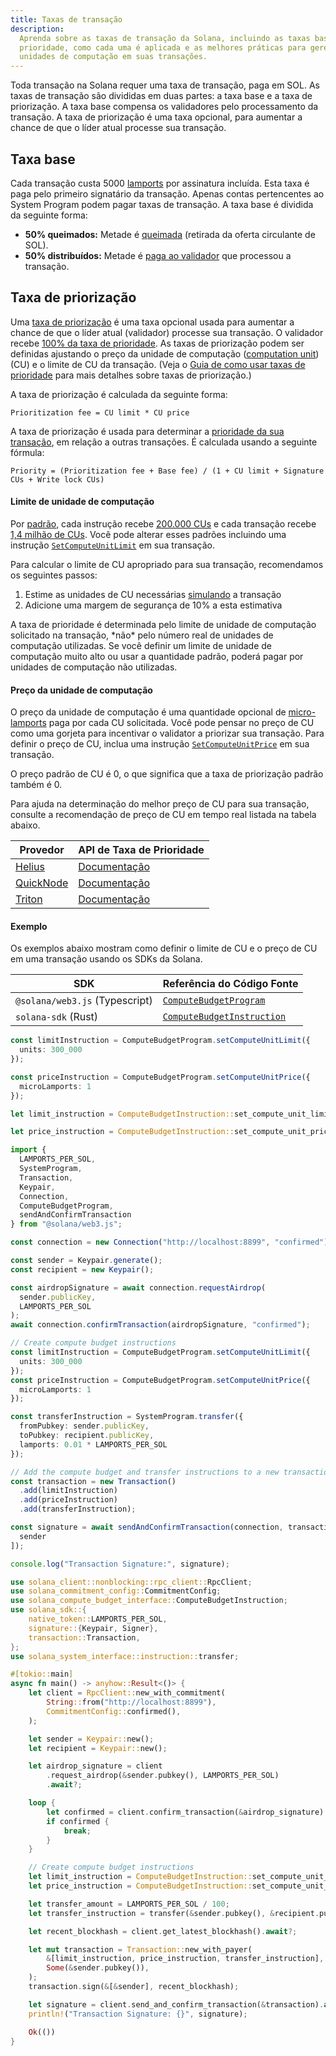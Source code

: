 ```yaml
---
title: Taxas de transação
description:
  Aprenda sobre as taxas de transação da Solana, incluindo as taxas base e de
  prioridade, como cada uma é aplicada e as melhores práticas para gerenciar
  unidades de computação em suas transações.
---
```


Toda transação na Solana requer uma taxa de transação, paga em SOL. As taxas de
transação são divididas em duas partes: a taxa base e a taxa de priorização. A
taxa base compensa os validadores pelo processamento da transação. A taxa de
priorização é uma taxa opcional, para aumentar a chance de que o líder atual
processe sua transação.

## Taxa base

Cada transação custa 5000 [lamports](/docs/references/terminology#lamport) por
assinatura incluída. Esta taxa é paga pelo primeiro signatário da transação.
Apenas contas pertencentes ao System Program podem pagar taxas de transação. A
taxa base é dividida da seguinte forma:

- **50% queimados:** Metade é
  [queimada](https://github.com/anza-xyz/agave/blob/v2.1.13/sdk/fee-calculator/src/lib.rs#L70)
  (retirada da oferta circulante de SOL).
- **50% distribuídos:** Metade é
  [paga ao validador](https://github.com/anza-xyz/agave/blob/e621336acad4f5d6e5b860eaa1b074b01c99253c/runtime/src/bank/fee_distribution.rs#L58-L62)
  que processou a transação.

## Taxa de priorização

Uma
[taxa de priorização](https://github.com/anza-xyz/agave/blob/v2.2.14/compute-budget/src/compute_budget_limits.rs#L47-L48)
é uma taxa opcional usada para aumentar a chance de que o líder atual
(validador) processe sua transação. O validador recebe
[100% da taxa de prioridade](https://github.com/solana-foundation/solana-improvement-documents/blob/main/proposals/0096-reward-collected-priority-fee-in-entirety.md).
As taxas de priorização podem ser definidas ajustando o preço da unidade de
computação ([computation unit](/docs/references/terminology#compute-units)) (CU)
e o limite de CU da transação. (Veja o
[Guia de como usar taxas de prioridade](/developers/guides/advanced/how-to-use-priority-fees)
para mais detalhes sobre taxas de priorização.)

A taxa de priorização é calculada da seguinte forma:

```text title="Prioritization fee formula"
Prioritization fee = CU limit * CU price
```

A taxa de priorização é usada para determinar a
[prioridade da sua transação](https://github.com/anza-xyz/agave/blob/v2.2.14/core/src/banking_stage/transaction_scheduler/receive_and_buffer.rs#L646),
em relação a outras transações. É calculada usando a seguinte fórmula:

```text title="Transaction priority formula"
Priority = (Prioritization fee + Base fee) / (1 + CU limit + Signature CUs + Write lock CUs)
```

#### Limite de unidade de computação

Por
[padrão](https://github.com/anza-xyz/agave/blob/v2.1.13/compute-budget/src/compute_budget.rs#L149-L197),
cada instrução recebe
[200.000 CUs](https://github.com/anza-xyz/agave/blob/v2.1.13/compute-budget/src/compute_budget_limits.rs#L10)
e cada transação recebe
[1,4 milhão de CUs](https://github.com/anza-xyz/agave/blob/v2.1.13/compute-budget/src/compute_budget_limits.rs#L14).
Você pode alterar esses padrões incluindo uma instrução
[`SetComputeUnitLimit`](https://github.com/anza-xyz/agave/blob/v2.1.13/sdk/src/compute_budget.rs#L42-L44)
em sua transação.

Para calcular o limite de CU apropriado para sua transação, recomendamos os
seguintes passos:

1. Estime as unidades de CU necessárias
   [simulando](/developers/guides/advanced/how-to-request-optimal-compute) a
   transação
2. Adicione uma margem de segurança de 10% a esta estimativa

<Callout type="warn">
  A taxa de prioridade é determinada pelo limite de unidade de computação
  solicitado na transação, *não* pelo número real de unidades de computação
  utilizadas. Se você definir um limite de unidade de computação muito alto ou
  usar a quantidade padrão, poderá pagar por unidades de computação não
  utilizadas.
</Callout>

#### Preço da unidade de computação

O preço da unidade de computação é uma quantidade opcional de
[micro-lamports](/docs/references/terminology#micro-lamports) paga por cada CU
solicitada. Você pode pensar no preço de CU como uma gorjeta para incentivar o
validator a priorizar sua transação. Para definir o preço de CU, inclua uma
instrução
[`SetComputeUnitPrice`](https://github.com/anza-xyz/agave/blob/v2.1.13/sdk/src/compute_budget.rs#L48-L50)
em sua transação.

<Callout>
  O preço padrão de CU é 0, o que significa que a taxa de priorização padrão
  também é 0.
</Callout>

Para ajuda na determinação do melhor preço de CU para sua transação, consulte a
recomendação de preço de CU em tempo real listada na tabela abaixo.

| Provedor                                | API de Taxa de Prioridade                                                        |
| --------------------------------------- | -------------------------------------------------------------------------------- |
| [Helius](https://www.helius.dev/)       | [Documentação](https://docs.helius.dev/solana-apis/priority-fee-api)             |
| [QuickNode](https://www.quicknode.com/) | [Documentação](https://marketplace.quicknode.com/add-on/solana-priority-fee)     |
| [Triton](https://triton.one/)           | [Documentação](https://docs.triton.one/chains/solana/improved-priority-fees-api) |

#### Exemplo

Os exemplos abaixo mostram como definir o limite de CU e o preço de CU em uma
transação usando os SDKs da Solana.

| SDK                            | Referência do Código Fonte                                                                                                     |
| ------------------------------ | ------------------------------------------------------------------------------------------------------------------------------ |
| `@solana/web3.js` (Typescript) | [`ComputeBudgetProgram`](https://github.com/solana-foundation/solana-web3.js/blob/v1.98.0/src/programs/compute-budget.ts#L218) |
| `solana-sdk` (Rust)            | [`ComputeBudgetInstruction`](https://github.com/anza-xyz/agave/blob/v2.1.13/sdk/src/compute_budget.rs#L17-L31)                 |

<CodeTabs storage="compute-budget">

```ts !! title="Typescript"
const limitInstruction = ComputeBudgetProgram.setComputeUnitLimit({
  units: 300_000
});

const priceInstruction = ComputeBudgetProgram.setComputeUnitPrice({
  microLamports: 1
});
```

```rust !! title="Rust"
let limit_instruction = ComputeBudgetInstruction::set_compute_unit_limit(300_000);

let price_instruction = ComputeBudgetInstruction::set_compute_unit_price(1);
```

</CodeTabs>

<CodeTabs storage="compute-budget" flags="r">

```ts !! title="Typescript"
import {
  LAMPORTS_PER_SOL,
  SystemProgram,
  Transaction,
  Keypair,
  Connection,
  ComputeBudgetProgram,
  sendAndConfirmTransaction
} from "@solana/web3.js";

const connection = new Connection("http://localhost:8899", "confirmed");

const sender = Keypair.generate();
const recipient = new Keypair();

const airdropSignature = await connection.requestAirdrop(
  sender.publicKey,
  LAMPORTS_PER_SOL
);
await connection.confirmTransaction(airdropSignature, "confirmed");

// Create compute budget instructions
const limitInstruction = ComputeBudgetProgram.setComputeUnitLimit({
  units: 300_000
});
const priceInstruction = ComputeBudgetProgram.setComputeUnitPrice({
  microLamports: 1
});

const transferInstruction = SystemProgram.transfer({
  fromPubkey: sender.publicKey,
  toPubkey: recipient.publicKey,
  lamports: 0.01 * LAMPORTS_PER_SOL
});

// Add the compute budget and transfer instructions to a new transaction
const transaction = new Transaction()
  .add(limitInstruction)
  .add(priceInstruction)
  .add(transferInstruction);

const signature = await sendAndConfirmTransaction(connection, transaction, [
  sender
]);

console.log("Transaction Signature:", signature);
```

```rust !! title="Rust"
use solana_client::nonblocking::rpc_client::RpcClient;
use solana_commitment_config::CommitmentConfig;
use solana_compute_budget_interface::ComputeBudgetInstruction;
use solana_sdk::{
    native_token::LAMPORTS_PER_SOL,
    signature::{Keypair, Signer},
    transaction::Transaction,
};
use solana_system_interface::instruction::transfer;

#[tokio::main]
async fn main() -> anyhow::Result<()> {
    let client = RpcClient::new_with_commitment(
        String::from("http://localhost:8899"),
        CommitmentConfig::confirmed(),
    );

    let sender = Keypair::new();
    let recipient = Keypair::new();

    let airdrop_signature = client
        .request_airdrop(&sender.pubkey(), LAMPORTS_PER_SOL)
        .await?;

    loop {
        let confirmed = client.confirm_transaction(&airdrop_signature).await?;
        if confirmed {
            break;
        }
    }

    // Create compute budget instructions
    let limit_instruction = ComputeBudgetInstruction::set_compute_unit_limit(300_000);
    let price_instruction = ComputeBudgetInstruction::set_compute_unit_price(1);

    let transfer_amount = LAMPORTS_PER_SOL / 100;
    let transfer_instruction = transfer(&sender.pubkey(), &recipient.pubkey(), transfer_amount);

    let recent_blockhash = client.get_latest_blockhash().await?;

    let mut transaction = Transaction::new_with_payer(
        &[limit_instruction, price_instruction, transfer_instruction],
        Some(&sender.pubkey()),
    );
    transaction.sign(&[&sender], recent_blockhash);

    let signature = client.send_and_confirm_transaction(&transaction).await?;
    println!("Transaction Signature: {}", signature);

    Ok(())
}
```

</CodeTabs>
